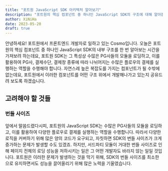 ```yaml
---
title: "포트원 JavaScript SDK 아키텍처 알아보기"
description: "포트원의 핵심 컴포넌트 중 하나인 JavaScript SDK의 구조에 대해 알아봅니다."
author: XiNiHa
date: 2023-05-20
draft: true
---
```


안녕하세요! 포트원에서 프론트엔드 개발자로 일하고 있는 Cosmo입니다. 오늘은 포트원의 핵심 컴포넌트 중 하나인 JavaScript SDK의 내부 구조를 한 번 알아보는 시간을 가져보려 하는데요,
포트원 SDK는 그 특성상 수많은 PG사들의 모듈을 로딩하고, 이를 활용하여 PG사, 결제수단, 결제창 종류에 따라 나뉘어지는 수많은 플로우의 결제를 실행하는 역할을 수행해야 합니다.
자연스레 높은 복잡도를 가지는 컴포넌트가 될 수밖에 없는데요, 포트원에서 이러한 컴포넌트를 어떤 구조 위에서 개발해나가고 있는지 공유드려 보도록 하겠습니다.

## 고려해야 할 것들

### 번들 사이즈

앞에서 말씀드렸다시피, 포트원의 JavaScript SDK는 수많은 PG사들의 모듈을 로딩하고, 이를 활용하여 다양한 플로우로 결제를 실행하는 역할을 수행합니다.
따라서 다양한 로직을 커버하기 위해 많은 양의 코드가 요구되고, 자칫하면 SDK의 번들 사이즈가 크게 증가하는 문제가 발생할 수도 있겠죠.
하지만, 서드파티 모듈이 거대한 번들 사이즈로 인해 페이지 전체의 로딩 성능을 저하시키는 일은 그 어떤 개발자도 바라지 않는 일일 것입니다.
포트원은 이러한 문제가 발생하는 것을 막기 위해, SDK의 번들 사이즈를 최소한으로 유지하면서도 성능을 끌어올리기 위해 많은 노력을 기울였습니다.
